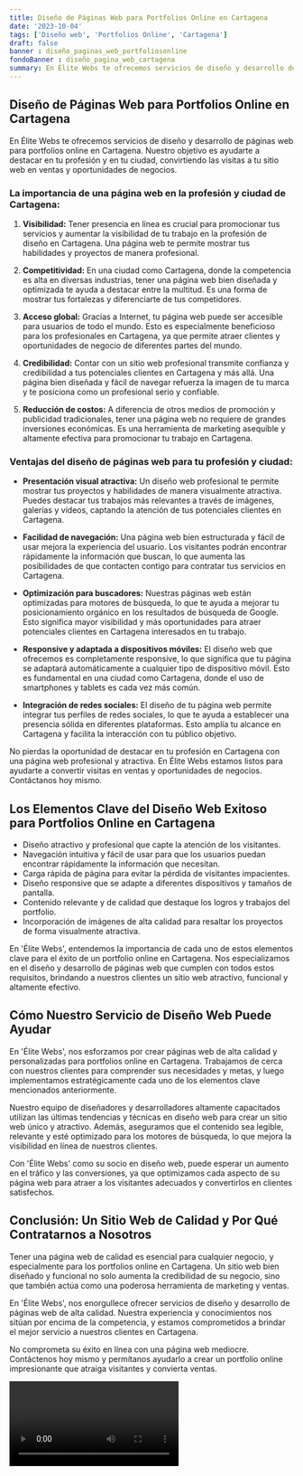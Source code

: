 ```yaml
---
title: Diseño de Páginas Web para Portfolios Online en Cartagena
date: '2023-10-04'
tags: ['Diseño web', 'Portfolios Online', 'Cartagena']
draft: false
banner : diseño_paginas_web_portfoliosonline
fondoBanner : diseño_pagina_web_cartagena
summary: En Élite Webs te ofrecemos servicios de diseño y desarrollo de páginas web para portfolios online en Cartagena. Nuestro objetivo es ayudarte a destacar en tu profesión y en tu ciudad, convirtiendo las visitas a tu sitio web en ventas y oportunidades de negocios.
---
```


## Diseño de Páginas Web para Portfolios Online en Cartagena

En Élite Webs te ofrecemos servicios de diseño y desarrollo de páginas web para portfolios online en Cartagena. Nuestro objetivo es ayudarte a destacar en tu profesión y en tu ciudad, convirtiendo las visitas a tu sitio web en ventas y oportunidades de negocios.

### La importancia de una página web en la profesión y ciudad de Cartagena:

1. **Visibilidad:** Tener presencia en línea es crucial para promocionar tus servicios y aumentar la visibilidad de tu trabajo en la profesión de diseño en Cartagena. Una página web te permite mostrar tus habilidades y proyectos de manera profesional.

2. **Competitividad:** En una ciudad como Cartagena, donde la competencia es alta en diversas industrias, tener una página web bien diseñada y optimizada te ayuda a destacar entre la multitud. Es una forma de mostrar tus fortalezas y diferenciarte de tus competidores.

3. **Acceso global:** Gracias a Internet, tu página web puede ser accesible para usuarios de todo el mundo. Esto es especialmente beneficioso para los profesionales en Cartagena, ya que permite atraer clientes y oportunidades de negocio de diferentes partes del mundo.

4. **Credibilidad:** Contar con un sitio web profesional transmite confianza y credibilidad a tus potenciales clientes en Cartagena y más allá. Una página bien diseñada y fácil de navegar refuerza la imagen de tu marca y te posiciona como un profesional serio y confiable.

5. **Reducción de costos:** A diferencia de otros medios de promoción y publicidad tradicionales, tener una página web no requiere de grandes inversiones económicas. Es una herramienta de marketing asequible y altamente efectiva para promocionar tu trabajo en Cartagena.

### Ventajas del diseño de páginas web para tu profesión y ciudad:

- **Presentación visual atractiva:** Un diseño web profesional te permite mostrar tus proyectos y habilidades de manera visualmente atractiva. Puedes destacar tus trabajos más relevantes a través de imágenes, galerías y vídeos, captando la atención de tus potenciales clientes en Cartagena.

- **Facilidad de navegación:** Una página web bien estructurada y fácil de usar mejora la experiencia del usuario. Los visitantes podrán encontrar rápidamente la información que buscan, lo que aumenta las posibilidades de que contacten contigo para contratar tus servicios en Cartagena.

- **Optimización para buscadores:** Nuestras páginas web están optimizadas para motores de búsqueda, lo que te ayuda a mejorar tu posicionamiento orgánico en los resultados de búsqueda de Google. Esto significa mayor visibilidad y más oportunidades para atraer potenciales clientes en Cartagena interesados en tu trabajo.

- **Responsive y adaptada a dispositivos móviles:** El diseño web que ofrecemos es completamente responsive, lo que significa que tu página se adaptará automáticamente a cualquier tipo de dispositivo móvil. Esto es fundamental en una ciudad como Cartagena, donde el uso de smartphones y tablets es cada vez más común.

- **Integración de redes sociales:** El diseño de tu página web permite integrar tus perfiles de redes sociales, lo que te ayuda a establecer una presencia sólida en diferentes plataformas. Esto amplía tu alcance en Cartagena y facilita la interacción con tu público objetivo.

No pierdas la oportunidad de destacar en tu profesión en Cartagena con una página web profesional y atractiva. En Élite Webs estamos listos para ayudarte a convertir visitas en ventas y oportunidades de negocios. Contáctanos hoy mismo.

<GifSeo />

<Cta />

## Los Elementos Clave del Diseño Web Exitoso para Portfolios Online en Cartagena

- Diseño atractivo y profesional que capte la atención de los visitantes.
- Navegación intuitiva y fácil de usar para que los usuarios puedan encontrar rápidamente la información que necesitan.
- Carga rápida de página para evitar la pérdida de visitantes impacientes.
- Diseño responsive que se adapte a diferentes dispositivos y tamaños de pantalla.
- Contenido relevante y de calidad que destaque los logros y trabajos del portfolio.
- Incorporación de imágenes de alta calidad para resaltar los proyectos de forma visualmente atractiva.

En 'Élite Webs', entendemos la importancia de cada uno de estos elementos clave para el éxito de un portfolio online en Cartagena. Nos especializamos en el diseño y desarrollo de páginas web que cumplen con todos estos requisitos, brindando a nuestros clientes un sitio web atractivo, funcional y altamente efectivo.

## Cómo Nuestro Servicio de Diseño Web Puede Ayudar

En 'Élite Webs', nos esforzamos por crear páginas web de alta calidad y personalizadas para portfolios online en Cartagena. Trabajamos de cerca con nuestros clientes para comprender sus necesidades y metas, y luego implementamos estratégicamente cada uno de los elementos clave mencionados anteriormente.

Nuestro equipo de diseñadores y desarrolladores altamente capacitados utilizan las últimas tendencias y técnicas en diseño web para crear un sitio web único y atractivo. Además, aseguramos que el contenido sea legible, relevante y esté optimizado para los motores de búsqueda, lo que mejora la visibilidad en línea de nuestros clientes.

Con 'Élite Webs' como su socio en diseño web, puede esperar un aumento en el tráfico y las conversiones, ya que optimizamos cada aspecto de su página web para atraer a los visitantes adecuados y convertirlos en clientes satisfechos.

## Conclusión: Un Sitio Web de Calidad y Por Qué Contratarnos a Nosotros

Tener una página web de calidad es esencial para cualquier negocio, y especialmente para los portfolios online en Cartagena. Un sitio web bien diseñado y funcional no solo aumenta la credibilidad de su negocio, sino que también actúa como una poderosa herramienta de marketing y ventas.

En 'Élite Webs', nos enorgullece ofrecer servicios de diseño y desarrollo de páginas web de alta calidad. Nuestra experiencia y conocimientos nos sitúan por encima de la competencia, y estamos comprometidos a brindar el mejor servicio a nuestros clientes en Cartagena.

No comprometa su éxito en línea con una página web mediocre. Contáctenos hoy mismo y permítanos ayudarlo a crear un portfolio online impresionante que atraiga visitantes y convierta ventas.

<Video />

<CtaBot job='Portfolios Online' city='Cartagena'/>

<Gmaps query='Cartagena+españa+maps' />